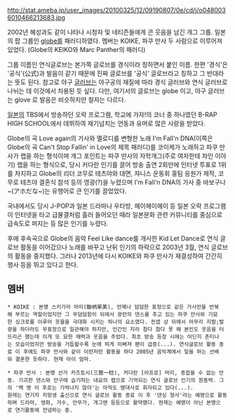 http://stat.ameba.jp/user_images/20100325/12/09190807/0e/cd/j/o0480036010466213683.jpg

2002년 혜성과도 같이 나타나 시청자 및 네티즌들에게 큰 웃음을 남긴 개그 그룹. 일본의 팝 그룹인 [[globe]]를 패러디하였다. 멤버는 KOIKE, 파쿠 만사 두 사람으로 이루어져 있었다. (Globe의 KEIKO와 Marc Panther의 패러디)

그룹 이름인 연식글로브는 본가쪽 글로브를 경식이라 칭하면서 붙인 이름. 한편 '경식'은 '공식'(公式)과 발음이 같기 때문에 진짜 글로브를 '공식' 글로브라고 칭하고 그 반대라는 뜻도 된다. 참고로 야구 [[글러브]]는 야구공의 재질에 따라 경식 글러브와 연식 글러브로 나뉘는 데 이것에서 차용된 듯 싶다. 다만, 여기서의 글로브는 globe 이고, 야구 글러브는 glove 로 발음은 비슷하지만 철자는 다르다.

[[일본]]의 TBS에서 방송하던 오락 프로그램, 학교에 가자!의 코너 중 하나였던 B-RAP HIGH SCHOOL에서 데뷔하여 재기넘치는 언동과 유머로 많은 사랑을 받았다.

Globe의 곡 Love again의 가사와 멜로디를 변형한 노래 I'm Fall'n DNA(이쪽은 Globe의 곡 Can't Stop Fallin' in Love의 제목 패러디)를 코이케가 노래하고 파쿠 만사가 랩을 하는 형식이며 개그 포인트는 파쿠 만사의 자학개그(주로 여자한테 차인 이야기) 랩을 하는 형식으로, 당시 커다란 인기를 끌어 방송 출연 2회만에 인터넷 투표로 1위를 차지하고 Globe의 리더 코무로 테츠야와 대면, 쟈니스 운동회 홍팀 응원가 제작, 코무로 테츠야 결혼식 참석 등의 영광(?)을 누렸으며 I'm Fall'n DNA의 가사 중 바보구나~(アホだな~)는 유행어로 큰 인기를 끌었었다.

국내에서도 당시 J-POP과 일본 드라마나 우타방, 헤이헤이헤이 등 일본 오락 프로그램이 인터넷을 타고 급물결처럼 흘러 들어오던 때라 일본문화 관련 커뮤니티를 중심으로 급속도로 퍼지는 등 많은 인기를 누렸다.

후에 후속곡으로 Globe의 음악 Feel Like dance를 개사한 Kid Let Dance로 연식 글로브 활동을 이어갔으나 노래를 바꾸고 난뒤 인기의 하락으로 2003년 3월, 연식 글로브의 활동을 중지했다. 그러나 2013년에 다시 KOIKE와 파쿠 만사가 재결성하여 간간히 행사 등을 뛰고 있다고 한다.

== 멤버 ==
 * KOIKE : 본명 스키가라 마미(鋤柄茉美), 언제나 덤덤한 표정으로 같은 가사만을 반복해 부르는 역할이었지만 그 무덤덤함이 뒤에서 광란의 댄스를 추고 있는 파쿠 만사와 기묘한 싱크로를 이루어 웃을을 극대화 시키는 하나의 요소였다. 컨셉 상 뒤에서 아무리 지랄;발광을 하더라도 무표정으로 일관해야 하지만, 인간인 지라 참다 참다 못 해 본인도 웃음을 터뜨리곤 했는데 이게 또 묘한 매력과 웃음을 주었다. 최초 방송 등장 시에는 어딘지 촌티나는 모습이었지만 방송을 거듭할수록 눈에 띄게 이뻐져 팬이 급증(...). 연식글로브 활동 종료 이 후에도 파쿠 만사와 같이 이런저런 활동을 하다 2005년 음악계에서 일을 하는 선배와 결혼한 듯하다. 현재 아이 엄마.

 * 파쿠 만사 : 본명 산가 카즈토시(三箇一稔), 커다란 [아프로] 머리, 종잡을 수 없는 언동. 기괴한 댄스와 안구에 습기차는 내요의 랩으로 기억되는 연식 글로브 인기의 원동력. 그의 '백 명 이 후로는 기억나지 않아'는 아직도 명대사로 회자되고 있다(...).
 원래는 연기자 지망생 출신으로 연식 글로브 활동 종료 이 후 '댄싱 형사'라는 예명으로 활동하며 드라마, 영화, 가수, 안무가, 개그맨 등등으로 활약했다. 현재는 예명이 아닌 본명으로 연기활동에 전념하는 중.
